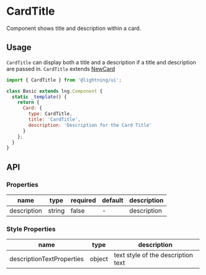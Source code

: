 
# CardTitle

Component shows title and description within a card.

## Usage

`CardTitle` can display both a title and a description if a title and description are passed in.
`CardTitle` extends [NewCard](?path=/docs/patterns-newcard--base)

```js
import { CardTitle } from '@lightning/ui';

class Basic extends lng.Component {
  static _template() {
    return {
      Card: {
        type: CardTitle,
        title: 'CardTitle',
        description: 'Description for the Card Title'
      }
    };
  }
}
```

<Canvas>
  <Story id="patterns-cardtitle--title-and-description" />
</Canvas>

## API

### Properties

| name        | type   | required | default | description |
| ----------- | ------ | -------- | ------- | ----------- |
| description | string | false    | -       | description |

### Style Properties

| name                      | type   | description                        |
| ------------------------- | ------ | ---------------------------------- |
| descriptionTextProperties | object | text style of the description text |

